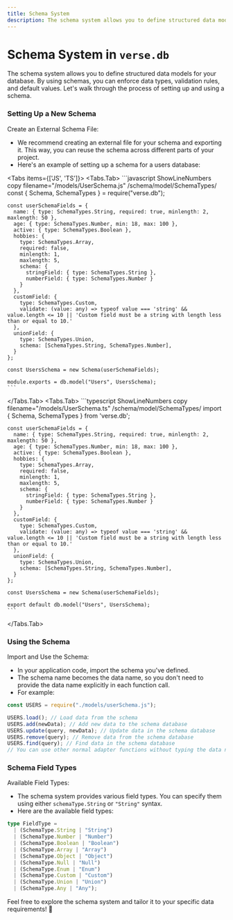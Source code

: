 ```yaml
---
title: Schema System
description: The schema system allows you to define structured data models for your database. By using schemas, you can enforce data types, validation rules, and default values. Let's walk through the process of setting up and using a schema.
---
```


 
# Schema System in `verse.db`

The schema system allows you to define structured data models for your database. By using schemas, you can enforce data types, validation rules, and default values. Let's walk through the process of setting up and using a schema.
<Steps>
### Setting Up a New Schema
Create an External Schema File:
   - We recommend creating an external file for your schema and exporting it. This way, you can reuse the schema across different parts of your project.
   - Here's an example of setting up a schema for a users database:

<Tabs items={['JS', 'TS']}>
  <Tabs.Tab>
    ```javascript ShowLineNumbers copy filename="/models/UserSchema.js" /schema/model/SchemaTypes/
    const { Schema, SchemaTypes } = require("verse.db");

    const userSchemaFields = {
      name: { type: SchemaTypes.String, required: true, minlength: 2, maxlength: 50 },
      age: { type: SchemaTypes.Number, min: 18, max: 100 },
      active: { type: SchemaTypes.Boolean },
      hobbies: {
        type: SchemaTypes.Array,
        required: false,
        minlength: 1,
        maxlength: 5,
        schema: {
          stringField: { type: SchemaTypes.String },
          numberField: { type: SchemaTypes.Number }
        }
      },
      customField: {
        type: SchemaTypes.Custom,
        validate: (value: any) => typeof value === 'string' && value.length <= 10 || 'Custom field must be a string with length less than or equal to 10.'
      },
      unionField: {
        type: SchemaTypes.Union,
        schema: [SchemaTypes.String, SchemaTypes.Number],
      }
    };

    const UsersSchema = new Schema(userSchemaFields);

    module.exports = db.model("Users", UsersSchema);
    ```
  </Tabs.Tab>
  <Tabs.Tab>
    ```typescript ShowLineNumbers copy filename="/models/UserSchema.ts" /schema/model/SchemaTypes/
    import { Schema, SchemaTypes } from 'verse.db';

    const userSchemaFields = {
      name: { type: SchemaTypes.String, required: true, minlength: 2, maxlength: 50 },
      age: { type: SchemaTypes.Number, min: 18, max: 100 },
      active: { type: SchemaTypes.Boolean },
      hobbies: {
        type: SchemaTypes.Array,
        required: false,
        minlength: 1,
        maxlength: 5,
        schema: {
          stringField: { type: SchemaTypes.String },
          numberField: { type: SchemaTypes.Number }
        }
      },
      customField: {
        type: SchemaTypes.Custom,
        validate: (value: any) => typeof value === 'string' && value.length <= 10 || 'Custom field must be a string with length less than or equal to 10.'
      },
      unionField: {
        type: SchemaTypes.Union,
        schema: [SchemaTypes.String, SchemaTypes.Number],
      }
    };

    const UsersSchema = new Schema(userSchemaFields);

    export default db.model("Users", UsersSchema);
    ```
  </Tabs.Tab>
</Tabs>

### Using the Schema

Import and Use the Schema:
   - In your application code, import the schema you've defined.
   - The schema name becomes the data name, so you don't need to provide the data name explicitly in each function call.
   - For example:

```javascript ShowLineNumbers /USERS/ filename="index.js"
const USERS = require("./models/userSchema.js");

USERS.load(); // Load data from the schema
USERS.add(newData); // Add new data to the schema database
USERS.update(query, newData); // Update data in the schema database
USERS.remove(query); // Remove data from the schema database
USERS.find(query); // Find data in the schema database
// You can use other normal adapter functions without typing the data name explicitly
```

### Schema Field Types

Available Field Types:
   - The schema system provides various field types. You can specify them using either `schemaType.String` or `"String"` syntax.
   - Here are the available field types:

```typescript
type FieldType =
  | (SchemaType.String | "String")
  | (SchemaType.Number | "Number")
  | (SchemaType.Boolean | "Boolean")
  | (SchemaType.Array | "Array")
  | (SchemaType.Object | "Object")
  | (SchemaType.Null | "Null")
  | (SchemaType.Enum | "Enum")
  | (SchemaType.Custom | "Custom")
  | (SchemaType.Union | "Union")
  | (SchemaType.Any | "Any");
```
</Steps>
Feel free to explore the schema system and tailor it to your specific data requirements! 🚀
